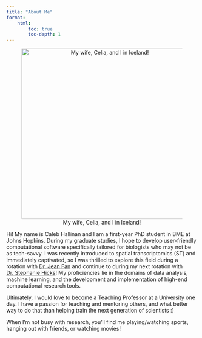 ```yaml
---
title: "About Me"
format:
    html:
        toc: true
        toc-depth: 1
---
```


<!-- ::: -->

<!-- ![](images/prof_pic.jpg){width=50%} -->

<!-- ::: -->

<!-- <center><img src="images/celia_selfie.jpeg" width="300" height="400"/></center> -->

::: {style="text-align: center;"}
![My wife, Celia, and I in Iceland!](images/celia_selfie.jpeg){width="450px"}
:::

Hi! My name is Caleb Hallinan and I am a first-year PhD student in BME at Johns Hopkins. During my graduate studies, I hope to develop user-friendly computational software specifically tailored for biologists who may not be as tech-savvy. I was recently introduced to spatial transcriptomics (ST) and immediately captivated, so I was thrilled to explore this field during a rotation with [Dr. Jean Fan](https://jef.works/) and continue to during my next rotation with [Dr. Stephanie Hicks](https://www.stephaniehicks.com/)! My proficiencies lie in the domains of data analysis, machine learning, and the development and implementation of high-end computational research tools.

Ultimately, I would love to become a Teaching Professor at a University one day. I have a passion for teaching and mentoring others, and what better way to do that than helping train the next generation of scientists :)

When I'm not busy with research, you'll find me playing/watching sports, hanging out with friends, or watching movies!

<!-- More pics to come... -->

<!-- ::: {layout="[[70,30], [100]]"} -->

<!-- ![My Wife](images/prof_pic.jpg){width=50%} -->

<!-- ![My Fam](images/fam.jpg){width=50%} -->

<!-- ![My Friend](images/alec.jpg){width=50%} -->

<!-- ::: -->

